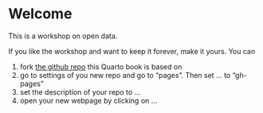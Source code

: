 # Welcome {.unnumbered}

This is a workshop on open data.  
  
If you like the workshop and want to keep it forever, make it yours. You can 

1. fork [the github repo]() this Quarto book is based on
2. go to settings of you new repo and go to "pages". Then set ... to "gh-pages"
3. set the description of your repo to ...
4. open your new webpage by clicking on ...